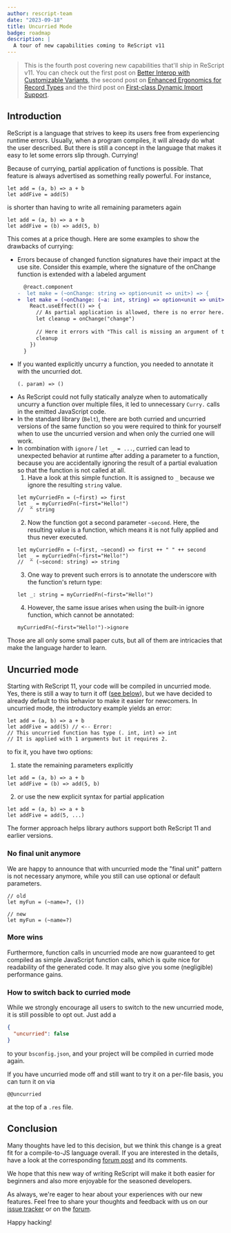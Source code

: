 ```yaml
---
author: rescript-team
date: "2023-09-18"
title: Uncurried Mode
badge: roadmap
description: |
  A tour of new capabilities coming to ReScript v11
---
```


> This is the fourth post covering new capabilities that'll ship in ReScript v11. You can check out the first post on [Better Interop with Customizable Variants](/blog/improving-interop), the second post on [Enhanced Ergonomics for Record Types](/blog/enhanced-ergonomics-for-record-types) and the third post on [First-class Dynamic Import Support](/blog/first-class-dynamic-import-support).

## Introduction

ReScript is a language that strives to keep its users free from experiencing runtime errors. Usually, when a program compiles, it will already do what the user described.
But there is still a concept in the language that makes it easy to let some errors slip through. Currying! 

Because of currying, partial application of functions is possible. That feature is always advertised as something really powerful. For instance, 

```rescript
let add = (a, b) => a + b
let addFive = add(5)
```

is shorter than having to write all remaining parameters again 

```rescript
let add = (a, b) => a + b
let addFive = (b) => add(5, b)
```

This comes at a price though. Here are some examples to show the drawbacks of currying: 

* Errors because of changed function signatures have their impact at the use site. Consider this example, where the signature of the onChange function is extended with
a labeled argument 
  ```diff
    @react.component
  -  let make = (~onChange: string => option<unit => unit>) => {
  +  let make = (~onChange: (~a: int, string) => option<unit => unit>) => {
      React.useEffect(() => {
        // As partial application is allowed, there is no error here.
        let cleanup = onChange("change") 
        
        // Here it errors with "This call is missing an argument of type (~a: int)"
        cleanup 
      })
    }
  ```
* If you wanted explicitly uncurry a function, you needed to annotate it with the uncurried dot. 
  ```rescript
  (. param) => ()
  ```
* As ReScript could not fully statically analyze when to automatically uncurry a function over multiple files, it led to unnecessary `Curry.` calls in the emitted JavaScript code. 
* In the standard library (`Belt`), there are both curried and uncurried versions of the same function so you were required to think for yourself when to use the uncurried version and when only the curried one will work.
* In combination with `ignore` / `let _ = ...`, curried can lead to unexpected behavior at runtime after adding a parameter to a function, because you are accidentally ignoring the result of a partial evaluation so that the function is not called at all.
  1. Have a look at this simple function. It is assigned to `_` because we ignore the resulting `string` value. 
    ```res
    let myCurriedFn = (~first) => first
    let _ = myCurriedFn(~first="Hello!")
    //  ^ string
    ```
  2. Now the function got a second parameter `~second`. Here, the resulting value is a function, which means it is not fully applied and thus never executed.
    ```res
    let myCurriedFn = (~first, ~second) => first ++ " " ++ second
    let _ = myCurriedFn(~first="Hello!")
    //  ^ (~second: string) => string
    ```
  3. One way to prevent such errors is to annotate the underscore with the function's return type:
    ```res
    let _: string = myCurriedFn(~first="Hello!")
    ```
  4. However, the same issue arises when using the built-in ignore function, which cannot be annotated:
    ```res
    myCurriedFn(~first="Hello!")->ignore
    ```

Those are all only some small paper cuts, but all of them are intricacies that make the language harder to learn. 

## Uncurried mode

Starting with ReScript 11, your code will be compiled in uncurried mode. Yes, there is still a way to turn it off ([see below](#how-to-switch-back-to-curried-mode)), but we have decided to already default to this behavior to make it easier for newcomers.
In uncurried mode, the introductory example yields an error:

```rescript
let add = (a, b) => a + b
let addFive = add(5) // <-- Error:
// This uncurried function has type (. int, int) => int
// It is applied with 1 arguments but it requires 2.
```

to fix it, you have two options:

1. state the remaining parameters explicitly 
  ```rescript
  let add = (a, b) => a + b
  let addFive = (b) => add(5, b)
  ```
2. or use the new explicit syntax for partial application 
  ```rescript
  let add = (a, b) => a + b
  let addFive = add(5, ...)
  ```

The former approach helps library authors support both ReScript 11 and earlier versions.

### No final unit anymore

We are happy to announce that with uncurried mode the "final unit" pattern is not necessary anymore, while you still can use optional or default parameters.

```res
// old 
let myFun = (~name=?, ())

// new
let myFun = (~name=?)
```

### More wins

Furthermore, function calls in uncurried mode are now guaranteed to get compiled as simple JavaScript function calls, which is quite nice for readability of the generated code. 
It may also give you some (negligible) performance gains. 

### How to switch back to curried mode

While we strongly encourage all users to switch to the new uncurried mode, it is still possible to opt out. Just add a

```json
{
  "uncurried": false
}
```

to your `bsconfig.json`, and your project will be compiled in curried mode again.

If you have uncurried mode off and still want to try it on a per-file basis, you can turn it on via 

```rescript
@@uncurried
```

at the top of a `.res` file.

## Conclusion

Many thoughts have led to this decision, but we think this change is a great fit for a compile-to-JS language overall. If you are interested in the details, have a look at the corresponding [forum post](https://forum.rescript-lang.org/t/uncurried-by-default/) and its comments.

We hope that this new way of writing ReScript will make it both easier for beginners and also more enjoyable for the seasoned developers.

As always, we're eager to hear about your experiences with our new features. Feel free to share your thoughts and feedback with us on our [issue tracker](https://github.com/rescript-lang/rescript/issues) or on the [forum](https://forum.rescript-lang.org).

Happy hacking!
